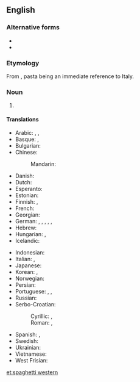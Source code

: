 {{also|spaghettiwestern|Spaghetti Western|spaghetti Western}}
==English==
{{wikipedia}}

===Alternative forms===
* {{l|en|spaghetti Western}}
* {{l|en|Spaghetti Western}}

===Etymology===
From {{compound|en|spaghetti|western}}, pasta being an immediate reference to Italy.

===Noun===
{{en-noun}}

# {{lb|en|idiomatic|cinema}} {{def|A [[motion picture]] produced by an [[Italian]]-[[based]] company and filmed in [[Europe]], notably in [[Italy]], and depicting a tale of [[cowboy]]s and [[desperado]]es set in the [[American]] [[Old West]].}}
#: {{ux|en|''{{w|A Fistful of Dollars}}'' and ''{{w|Once Upon a Time in the West}}'' are famous '''spaghetti westerns'''.}}
#: {{syn|en|Italo-western}}
#: {{hyper|en|western|movie|film}}

====Translations====
{{trans-top|western film produced in Europe by an Italian company}}
* Arabic: {{t|ar|فِلْم سْبَاغِيتِي|m}}, {{t|ar|غَرْبِيّ سْبَاغِيتِي|m}}, {{t|ar|سْبَاغِيتِي وَسْتَرْن|m}}
* Basque: {{t|eu|spaghetti western}}, {{t|eu|western europarra}}
* Bulgarian: {{t|bg|спаге́ти-уе́стърн|m}}
* Chinese:
*: Mandarin: {{t|cmn|意大利式西部片|tr=yìdàlìshì xībùpiàn}}
* Danish: {{t|da|spaghettiwestern|c}}
* Dutch: {{t+|nl|spaghettiwestern|m}}
* Esperanto: {{t|eo|itala vakera filmo}}
* Estonian: {{t|et|spagetivestern}}
* Finnish: {{t|fi|italowestern}}, {{t|fi|spagettiwestern}}
* French: {{t+|fr|western spaghetti|m}}
* Georgian: {{t|ka|იტალო-ვესტერნი}}
* German: {{t+|de|Italo-Western|m}}, {{t|de|Italowestern|m}}, {{t|de|Spaghetti-Western|m}}, {{t|de|Spaghettiwestern|m}}, {{t|de|Euro-Western|m}}, {{t|de|Eurowestern|m}}
* Hebrew: {{t|he|מַעֲרָבוֹן סְפָּגֶטִי|m|tr=ma'arávon spagéti}}
* Hungarian: {{t|hu|spagettiwestern}}, {{t|hu|makaróniwestern}}
* Icelandic: {{t|is|spagettívestri|m}}
{{trans-mid}}
* Indonesian: {{t|id|Koboi Italia}}
* Italian: {{t|it|spaghetti western|m}}, {{t|it|western all'italiana|m}}
* Japanese: {{t|ja|マカロニ・ウェスタン|tr=makaroni wesutan}}
* Korean: {{t|ko|스파게티 웨스턴}}, {{t|ko|이탤리언 웨스턴}}
* Norwegian: {{t|no|spaghetti-western|m}}
* Persian: {{t|fa|وسترن اسپاگتی|tr=vestern espâgeti}}
* Portuguese: {{t|pt|spaghetti western|m}}, {{t|pt|faroeste espaguete|m}}, {{t|pt|faroeste macarrônico|m}}
* Russian: {{t|ru|спаге́тти-ве́стерн|m}}
* Serbo-Croatian:
*: Cyrillic: {{t|sh|шпагѐти-вѐстерн|m}}, {{t|sh|италѝја̄нскӣ вѐстерн|m}}
*: Roman: {{t|sh|špagèti-vèstern|m}}, {{t|sh|italìjānskī vèstern|m}}
* Spanish: {{t|es|spaghetti western|m}}, {{t|es|wéstern europeo|m}}
* Swedish: {{t|sv|spaghettivästern|c}}
* Ukrainian: {{t|uk|спаге́ті-ве́стерн|m}}
* Vietnamese: {{t|vi|phim Cao bồi Ý}}
* West Frisian: {{t|fy|spagettywestern}}
{{trans-bottom}}

{{catlangcode|en|Genres}}

[[et:spaghetti western]]